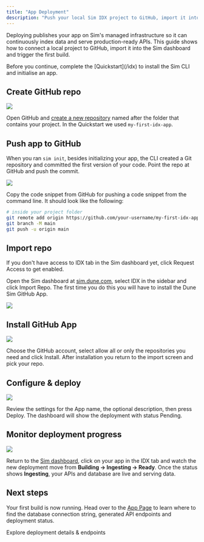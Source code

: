 ```yaml
---
title: "App Deployment"
description: "Push your local Sim IDX project to GitHub, import it into the Sim dashboard and ship the first build."
---
```


Deploying publishes your app on Sim's managed infrastructure so it can continuously index data and serve production-ready APIs. This guide shows how to connect a local project to GitHub, import it into the Sim dashboard and trigger the first build.

<Info>
Before you continue, complete the [Quickstart](/idx) to install the Sim CLI and initialise an app.
</Info>

## Create GitHub repo

<Frame caption="Create a new repository on GitHub">
  <img src="/images/idx/deployment/create-new-github-repository.png" />
</Frame>

Open GitHub and [create a new repository](https://github.com/new) named after the folder that contains your project.
In the Quickstart we used `my-first-idx-app`.

## Push app to GitHub

When you ran `sim init`, besides initializing your app, the CLI created a Git repository and committed the first version of your code.
Point the repo at GitHub and push the commit.

<Frame caption="Push the first commit to GitHub">
  <img src="/images/idx/deployment/push-from-existing-repo-github.png" />
</Frame>

Copy the code snippet from GitHub for pushing a code snippet from the command line.
It should look like the following:

```bash
# inside your project folder
git remote add origin https://github.com/your-username/my-first-idx-app.git
git branch -M main
git push -u origin main
```

## Import repo

<Note>If you don't have access to IDX tab in the Sim dashboard yet, click Request Access to get enabled.</Note>

Open the Sim dashboard at [sim.dune.com](https://sim.dune.com), select IDX in the sidebar and click Import Repo.
The first time you do this you will have to install the Dune Sim GitHub App.

<Frame caption="Import your new GitHub repo into the Sim IDX dashboard">
  <img src="/images/idx/deployment/sim-idx-apps.png" />
</Frame>

## Install GitHub App

<Frame caption="Select where to install the GitHub App">
  <img src="/images/idx/deployment/install-dune-sim-github-app.png" />
</Frame>

Choose the GitHub account, select allow all or only the repositories you need and click Install.
After installation you return to the import screen and pick your repo.

## Configure & deploy

<Frame caption="Review app settings and deploy">
  <img src="/images/idx/deployment/new-app.png" />
</Frame>

Review the settings for the App name, the optional description, then press Deploy.
The dashboard will show the deployment with status Pending.

## Monitor deployment progress

<Frame caption="Deployment building and ingesting data">
  <img src="/images/idx/deployment/deployment-progress.png" />
</Frame>

Return to the [Sim dashboard](https://sim.dune.com/), click on your app in the IDX tab and watch the new deployment move from **Building → Ingesting → Ready**.
Once the status shows **Ingesting**, your APIs and database are live and serving data.

## Next steps

Your first build is now running. Head over to the [App Page](/idx/app-page) to learn where to find the database connection string, generated API endpoints and deployment status.

<Columns cols={1}>
  <Card title="App Page" href="/idx/app-page">
    Explore deployment details & endpoints
  </Card>
</Columns>